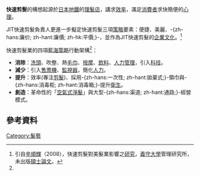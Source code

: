 '''快速剪髮'''的構想起源於[[日本地鐵|日本地鐵]]的[[美容院|理髮店]]，講求[[效率|效率]]，滿足[[消費者|消費者]]求快簡便的[[心理|心理]]。

JIT快速剪髮負責人更進一步擬定快速剪髮三項[[策略|策略]]要素：便捷、美麗、-{zh-hans:廉价; zh-hant:廉價; zh-hk:平價;}-，並作為JIT快速剪髮的[[企業文化|企業文化]]。<ref name="論文">引自[[辛順輝|辛順輝]]（2008），快速剪髮對美髮業影響之[[研究|研究]]，[[義守大學|義守大學]]管理研究所，未出版[[碩士|碩士]][[論文|論文]]。</ref>

快速剪髮業的四項[[藍海策略|藍海策略]]行動架構<ref name="論文" />：
* '''消除'''：[[洗頭|洗頭]]、吹整、熱[[毛巾|毛巾]]、[[按摩|按摩]]、[[飲料|飲料]]、[[人力管理|人力管理]]，引入[[科技|科技]]。
* '''減少'''：引入[[售票機|售票機]]、[[監視器|監視器]]，簡化[[人力|人力]]。
* '''提升'''：效率(專注[[剪髮|剪髮]])、採用-{zh-hans:一次性; zh-hant:拋棄式;}-領巾與-{zh-hans:消毒柜; zh-hant:消毒箱;}-提升[[衛生|衛生]]。
* '''創造'''：革命性的「[[吸塵機|空氣式淨髮]]」與大型-{zh-hans:渠道; zh-hant:通路;}-經營模式。

==參考資料==
{{refs}}

[[Category:髮藝|Category:髮藝]]